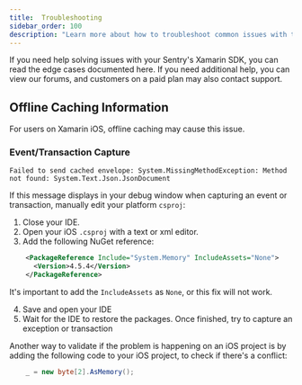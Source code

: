 ```yaml
---
title:  Troubleshooting
sidebar_order: 100
description: "Learn more about how to troubleshoot common issues with the Xamarin SDK."
---
```


If you need help solving issues with your Sentry's Xamarin SDK, you can read the edge cases documented here. If you need additional help, you can view our forums, and customers on a paid plan may also contact support.

## Offline Caching Information 

For users on Xamarin iOS, offline caching may cause this issue.

### Event/Transaction Capture

`Failed to send cached envelope: System.MissingMethodException: Method not found: System.Text.Json.JsonDocument`

If this message displays in your debug window when capturing an event or transaction, manually edit your platform `csproj`:

1. Close your IDE.
2. Open your iOS `.csproj` with a text or xml editor.
3. Add the following NuGet reference:
```xml
    <PackageReference Include="System.Memory" IncludeAssets="None">
      <Version>4.5.4</Version>
    </PackageReference>
```  
<Note>

It's important to add the `IncludeAssets` as `None`, or this fix will not work.

</Note>

4. Save and open your IDE
5. Wait for the IDE to restore the packages. Once finished, try to capture an exception or transaction


Another way to validate if the problem is happening on an iOS project is by adding the following code to your iOS project, to check if there's a conflict:
```csharp
    _ = new byte[2].AsMemory();
```
